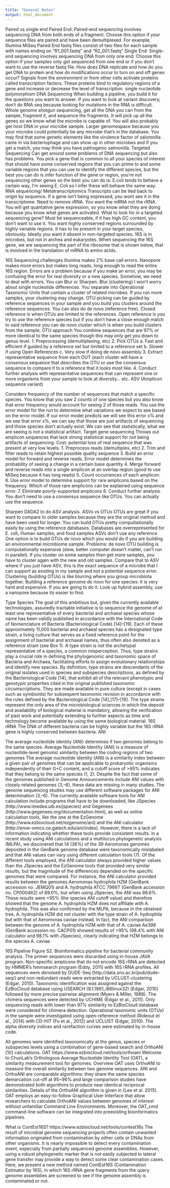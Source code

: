 ```yaml
---
title: "General Notes"
output: html_document
---
```


Paired vs single end
Paired End: Paired-end sequencing involves sequencing DNA from both ends of a fragment. Choose this option if your sequence files are paired and have been demultiplexed. For example, Illumina MiSeq Paired End fastq files consist of two files for each sample with names ending on “R1_001.fastq” and “R2_001.fastq”
Single End: Single-end sequencing involves sequencing DNA from only one end. Choose this option if your samples only got sequenced from one end or if you don’t want to use the reverse fastq file.
How does DNA replicate and how do you get DNA to protein and how do modifications occur to turn on and off genes occur? Signals from the environment or from other cells activate proteins called transcription factors. These proteins bind to regulatory regions of a gene and increase or decrease the level of transcription. 
single nucleotide polymorphism 
DNA Sequencing
When building a pipeline, you build it for the questions you want to answer. If you want to look at variant discovery, don’t do RNA seq because looking for mutations in the RNA is difficult. 
Whole genome shotgun sequencing, get all the DNA you can from the sample, fragment it, and sequence the fragments. It will pick up all the genes so we know what the microbe is capable of. You will also probably get host DNA in your microbe sample. Larger genomespace because you your microbe could potentially be any microbe that’s in the database. You may find that some genetic elements like the virulence factor of salomnilla came in via bacteriophage and can show up in other microbes and if you get a match, you may think you have pathogenic salmonilla. 
Targeted Sequencing
Can get around some problems of DNA sequencing but also has problems. You pick a gene that is common to all your species of interest that should have some conserved regions that you can prime to and some variable regions that you can use to identify the different species, but the best you can do is infer function of the gene or region, you’re not sequencing other genes so the best you can do is: E.coli tends to behave a certain way, I’m seeing E. Coli so I infer these will behave the same way. 
RNA sequencing/ Metatranscriptomics
Transcripts can be tied back to origin by sequence. If a gene isn’t being expressed, you wont see it in the transcriptome. Need to remove rRNA. You want the mRNA not the rRNA. You will get quantative gene expression, so you know what they are doing because you know what genes are activated.
What to look for in a targeted sequencing gene?
Must be sequenceable, if it has high GC content, you don’t want to use it. You want highly conserved regions surrounded by highly variable regions. It has to be present in your target species, obviously. Ideally you want it absent in non-targeted species. 16S is in microbes, but not in archea and eukaryotes. 
When sequencing the 16S gene, we are sequencing the part of the ribosome that is shown below, that is involved in the translation of mRNA to amino acids. 
 
16S Sequencing challenges
Illumina makes 2% base call errors. Nanopore makes more errors but makes long reads, long enough to read the entire 16S region. Errors are a problem because if you make an error, you may be confusing the error for real diversity or a new species. Somehow, we need to deal with errors. You can Blur or Sharpen.
Blur (clustering)
I won’t worry about single nucleotide differences. You separate into Operational Taxonomic Units that contain a cluster of related microbes. If you run more samples, your clustering may change. 
OTU picking can be guided by reference sequences in your sample and you build you clusters around the reference sequences. You can also do de novo (reference free). Closed reference is when OTUs are limited to the references. Open reference is you try to use the reference species but if you don’t have a close enough match to said reference you can de novo cluster which is when you build clusters from the sample. 
OTU approach
You combine sequences that are 97% or more identical to the same species though this may only get you down to genus level. 
1.	Preprocessing (demultiplexing, etc)
2.	Pick OTUs
a.	Fast and efficient if guided by a reference set but limited to a reference set
b.	Slower if using Open References
c.	Very slow if doing de novo assembly 
3.	Extract representative sequence from each OUT (each cluster will have a consensus sequence that describes the OTU or use the consensus sequence to compare it to a reference that it looks most like.
4.	Conduct further analysis with representative sequences that can represent one or more organisms from your sample to look at diversity… etc. 
ASV (Amplicon sequence variant)

Considers frequency of the number of sequences that match a specific species. You know that you saw 2 counts of one species but you also know that error frequency would account for seeing 2 of those reads. You use the error model for the run to determine what variations we expect to see based on the error model. If our error model predicts we will see this error x% and we see that error x%, we can say that those are just artifacts of sequencing and those species don’t actually exist. We can see that statistically, what we are seeing is not a statistical artifact. 
Target gene sequencing
Throws out amplicon sequences that lack strong statistical support for not being artifacts of sequencing. Cost: potential loss of real sequence that was present at very low levels. 
1.	Preprocess reads (demultiplex, etc)
2.	Trim and filter reads to retain highest possible quality sequence
3.	Build an error model for forward and reverse reads. Error model determines the probability of seeing a change in a certain base quantity
4.	Merge forward and reverse reads into a single amplicon at an overlap region (good to use MiSeq because it has long reads)
5.	Count occurrences of each amplicon. 
6.	Use error model to determine support for rare amplicons based on the frequency. Which of those rare amplicons can be explained using sequence error. 
7.	Eliminate poorly-supported amplicons
8.	Conduct further analysis. You don’t need to use a consensus sequence like OTUs. You can actually use the sequence. 

Sharpen
DADA2 to do ASV analysis.
ASVs vs OTUs
OTUs are great if you want to compare to older samples because they are the original method and have been used for longer. 
You can build OTUs pretty compultationally easily by using the reference databases.
Databases are overrepresented for E. coli, Human samples, and food samples
ASVs don’t use any reference
One option is to build OTUs de novo which you would do if you are building an environmental microbiome sample. Problems: de novo OTU building is computationally expensive (slow, better computer doesn’t matter, can’t run in parallel). If you cluster on some samples then get more samples, you have to cluster again with the new and old samples. Compare that to ASV where if you just have ASV, this is the exact sequence of a microbe that I can support as existing in my sample and not a potential sequence error. Clustering (building OTUs) is like blurring where you group microbiota together. 
Building a reference genome de novo for one species: It is very hard and expensive. If you are going to do it. Look up hybrid assembly, use a nanopore because its easier to find. 

Type Species
The goal of this ambitious but, given the currently available technologies, assuredly tractable initiative is to sequence the genome of at least one representative of every bacterial and archaeal species whose name has been validly published in accordance with the International Code of Nomenclature of Bacteria (Bacteriological Code) [14]–[19].
Each of these approximately 11,000 bacterial and archaeal species has a designated type strain, a living culture that serves as a fixed reference point for the assignment of bacterial and archaeal names, thus often also denoted as a reference strain (see Box 1). A type strain is not the archetypal representative of a species, a common misperception. Thus, type strains play a crucial role in defining the phylogenomic and taxonomic space of Bacteria and Archaea, facilitating efforts to assign evolutionary relationships and identify new species. By definition, type strains are descendants of the original isolates used in species and subspecies descriptions, as defined by the Bacteriological Code [14], that exhibit all of the relevant phenotypic and genotypic properties cited in the original published taxonomic circumscriptions. They are made available in pure culture (except in cases such as symbionts) for subsequent taxonomic revision in accordance with the rules defined by the Bacteriological Code [14],[17]–[19]. The type strains represent the only area of the microbiological sciences in which the deposit and availability of biological material is mandatory, allowing the verification of past work and potentially extending to further aspects as time and technology become available by using the same biological material.
16S rRNA
The DNA of different bacteria can be highly variable but the 16S rRNA gene is highly conserved between bacteria. 
ANI

The average nucleotide identity (ANI) determines if two genomes belong to the same species. Average Nucleotide Identity (ANI) is a measure of nucleotide-level genomic similarity between the coding regions of two genomes
The average nucleotide identity (ANI) is a similarity index between a given pair of genomes that can be applicable to prokaryotic organisms independently of their G+C content, and a cutoff score of >95% indicates that they belong to the same species (1, 2). Despite the fact that some of the genomes published in Genome Announcements include ANI values with closely related genomes (3,–6), these data are missing in many studies. The genome sequencing studies may use different software packages for ANI determination (3,–6). The currently available software tools for ANI calculation include programs that have to be downloaded, like JSpecies (http://www.imedea.uib.es/jspecies) and Gegenees (http://www.gegenees.org/documentation.html), as well as online calculation tools, like the one at the EzGenome (http://www.ezbiocloud.net/ezgenome/ani) and the ANI calculator (http://enve-omics.ce.gatech.edu/ani/index). However, there is a lack of information indicating whether these tools provide consistent results.
In a recent study using ANI calculations and a multilocus phylogenetic analysis (MLPA), we discovered that 14 (36%) of the 39 Aeromonas genomes deposited in the GenBank genome database were taxonomically mislabeled and that ANI values can vary using different calculation tools (7). Of the different tools employed, the ANI calculator always provided higher values than the JSpecies and the EzGenome tools that provided very similar results, but the magnitude of the differences depended on the specific genomes that were compared. For instance, the ANI calculator provided results between the genomes Aeromonas hydrophila HZM (GenBank accession no. JEMQ01) and A. hydrophila ATCC 7966T (GenBank accession no. CP000462) of 89.0%, but when using JSpecies, the ANI was 86.6%. These results were <95% (the species ANI cutoff value) and therefore showed that the genome A. hydrophila HZM does not affiliate with A. hydrophila. This was also confirmed by the MLPA, because in the obtained tree, A. hydrophila HZM did not cluster with the type strain of A. hydrophila but with that of Aeromonas caviae instead. In fact, the ANI comparison between the genome of A. hydrophila HZM with that of A. caviae Ae398 (GenBank accession no. CACP01) showed results of >95% (98.4% with ANI calculator and 98.1% with JSpecies), clearly indicating that HZM belongs to the species A. caviae.

16S Pipeline
Figure S2. Bioinformatics pipeline for bacterial community analysis. The primer sequences were discarded using in-house JAVA program. Non-specific amplicons that do not encode 16S rRNA are detected by HMMER’s hmmsearch program (Eddy, 2011) with 16S rRNA profiles. All sequences were denoised by DUDE-Seq (http://data.snu.ac.kr/pub/dude-seq/) and non-redundant reads were extracted by UCLUST-clustering (Edgar, 2010). Taxonomic identification was assigned against the EzBioCloud database using USEARCH (8.1.1861_i86linux32) (Edgar, 2010) followed by more precise pairwise alignment (Myers & Miller, 1988). The chimera sequences were detected by UCHIME (Edgar et al., 2011). Only sequencing reads with lower than 97% similarity to EzBioCloud database were considered for chimera detection. Operational taxonomic units (OTUs) in the sample were investigated using open-reference method (Rideout et al., 2014) with CD-HIT (Fu et al., 2012) and UCLUST (Edgar, 2010). The alpha diversity indices and rarefaction curves were estimated by in-house code.
 
All genomes were identified taxonomically at the genus, species or subspecies levels using a combination of gene-based search and OrthoANI [10] calculations.
OAT 
https://www.ezbiocloud.net/tools/orthoani
Welcome to ChunLab's Orthologous Average Nucleotide Identity Tool (OAT),
a similarity measurement tool for genomes.
Overview
OAT uses OrthoANI to measure the overall similarity between two genome sequences. ANI and OrthoANI are comparable algorithms: they share the same species demarcation cut-off at 95~96% and large comparison studies have demonstrated both algorithms to produce near identical reciprocal similarities. Details of the OrthoANI algorithm is given in (Lee et al. 2015). OAT employs an easy-to-follow Graphical User Interface that allow researchers to calculate OrthoANI values between genomes of interest without unfamiliar Command Line Environments. Moreover, the OAT_cmd command-line software can be integrated into preexisting bioinformatics pipelines.

What is ContEst16S?
https://www.ezbiocloud.net/tools/contest16s
The result of microbial genome sequencing projects often contain unwanted information originated from contamination by either cells or DNAs from other organisms. It is nearly impossible to detect every contamination event, especially from partially sequenced genome assemblies. However, using a robust phylogenetic marker that is not easily subjected to lateral gene transfer may provide a way to detect some clear contamination cases. Here, we present a new method named ContEst16S (Contamination Estimator by 16S), in which 16S rRNA gene fragments from the query genome assemblies are screened to see if the genome assembly is contaminated or not.

